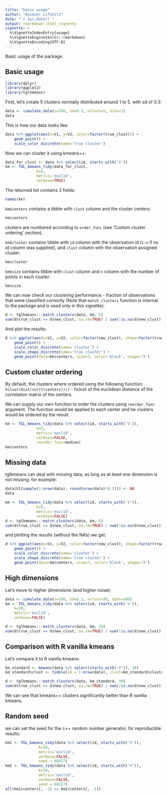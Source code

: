 ```yaml
---
title: "basic usage"
author: "Aviezer Lifshitz"
date: "`r Sys.Date()`"
output: rmarkdown::html_vignette
vignette: >
  %\VignetteIndexEntry{usage}
  %\VignetteEngine{knitr::rmarkdown}
  %\VignetteEncoding{UTF-8}
---
```


Basic usage of the package.


## Basic usage

```r
library(dplyr)
library(ggplot2)
library(tglkmeans)
```

First, let's create 5 clusters normally distributed around 1 to 5, with sd of 0.3:

```r
data <- simulate_data(n=100, sd=0.3, nclust=5, dims=2)
data
```

This is how our data looks like:

```r
data %>% ggplot(aes(x=V1, y=V2, color=factor(true_clust))) + 
    geom_point() + 
    scale_color_discrete(name='true cluster')
```

Now we can cluster it using kmeans++:

```r
data_for_clust <- data %>% select(id, starts_with('V'))
km <- TGL_kmeans_tidy(data_for_clust,
		      k=5, 
		      metric='euclid', 
		      verbose=TRUE)
```
The returned list contains 3 fields:

```r
names(km)
```

`km$centers` contains a tibble with `clust` column and the cluster centers:

```r
km$centers
```
clusters are numbered according to `order_func` (see 'Custom cluster ordering' section).

`km$cluster` contains tibble with `id` column with the observation id (`1:n` if no id column was supplied), and `clust` column with the observation assigned cluster:

```r
km$cluster
```

`km$size` contains tibble with `clust` column and `n` column with the number of points in each cluster:

```r
km$size
```

We can now check our clustering performance - fraction of observations that were classified correctly (Note that `match_clusters` function is internal to the package and is used only in this vignette):

```r
d <- tglkmeans:::match_clusters(data, km, 5)
sum(d$true_clust == d$new_clust, na.rm=TRUE) / sum(!is.na(d$new_clust))
```

And plot the results:

```r
d %>% ggplot(aes(x=V1, y=V2, color=factor(new_clust), shape=factor(true_clust))) + 
    geom_point() + 
    scale_color_discrete(name='cluster') + 
    scale_shape_discrete(name='true cluster') + 
    geom_point(data=km$centers, size=7, color='black', shape='X')
```

## Custom cluster ordering
By default, the clusters where ordered using the following function: `hclust(dist(cor(t(centers))))` - hclust of the euclidean distance of the correlation matrix of the centers.

We can supply our own function to order the clusters using `reorder_func` argument. The function would be applied to each center and he clusters would be ordered by the result.

```r
km <- TGL_kmeans_tidy(data %>% select(id, starts_with('V')), 
		      k=5, 
		      metric='euclid', 
		      verbose=FALSE, 
		      reorder_func=median)
km$centers
```

## Missing data
tglkmeans can deal with missing data, as long as at least one dimension is not missing. for example:

```r
data$V1[sample(1:nrow(data), round(nrow(data)*0.2))] <- NA
data
```

```r
km <- TGL_kmeans_tidy(data %>% select(id, starts_with('V')), 
		      k=5, 
		      metric='euclid', 
		      verbose=FALSE)
d <- tglkmeans:::match_clusters(data, km, 5)
sum(d$true_clust == d$new_clust, na.rm=TRUE) / sum(!is.na(d$new_clust))
```
and plotting the results (without the NA's) we get:

```r
d %>% ggplot(aes(x=V1, y=V2, color=factor(new_clust), shape=factor(true_clust))) + 
    geom_point() + 
    scale_color_discrete(name='cluster') + 
    scale_shape_discrete(name='true cluster') + 
    geom_point(data=km$centers, size=7, color='black', shape='X')
```

## High dimensions
Let's move to higher dimensions (and higher noise):

```r
data <- simulate_data(n=100, sd=0.3, nclust=30, dims=300)
km <- TGL_kmeans_tidy(data %>% select(id, starts_with('V')), 
    k=30, 
    metric='euclid', 
    verbose=FALSE)
```

```r
d <- tglkmeans:::match_clusters(data, km, 30)
sum(d$true_clust == d$new_clust, na.rm=TRUE) / sum(!is.na(d$new_clust))
```
## Comparison with R vanilla kmeans 
Let's compare it to R vanilla kmeans:

```r
km_standard <- kmeans(data %>% select(starts_with('V')), 30)
km_standard$clust <- tibble(id = 1:nrow(data), clust=km_standard$cluster)

d <- tglkmeans:::match_clusters(data, km_standard, 30)
sum(d$true_clust == d$new_clust, na.rm=TRUE) / sum(!is.na(d$new_clust))

```
We can see that kmeans++ clusters significantly better than R vanilla kmeans.

## Random seed
we can set the seed for the c++ random number generator, for reproducible results:

```r
km1 <- TGL_kmeans_tidy(data %>% select(id, starts_with('V')), 
		       k=30, 
		       metric='euclid', 
		       verbose=FALSE, 
		       seed = 60427)
km2 <- TGL_kmeans_tidy(data %>% select(id, starts_with('V')), 
		       k=30, 
		       metric='euclid', 
		       verbose=FALSE, 
		       seed = 60427)
all(km1$centers[, -1] == km2$centers[, -1])
```





